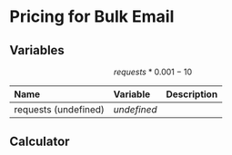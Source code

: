# Pricing for Bulk Email

## Variables

<div className="text-center p-8">

$$requests * 0.001 - 10$$

</div>

<div className="flex justify-center p-2">

| Name | Variable | Description |
| :--- | :--- | :--- |
| requests (undefined) | $undefined$ |  |

</div>

## Calculator